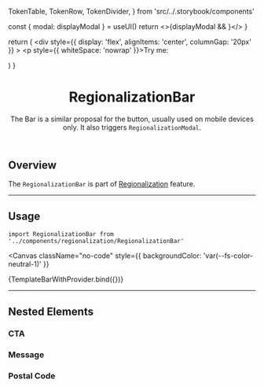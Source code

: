 

  TokenTable,
  TokenRow,
  TokenDivider,
} from 'src/../.storybook/components'

<Meta title="Features/Regionalization/RegionalizationBar" />

  const { modal: displayModal } = useUI()
  return <>{displayModal && <RegionalizationModal />}</>
}

  return (
    <UIProvider>
      <SessionProvider initialState={{}}>
        <div
          style={{ display: 'flex', alignItems: 'center', columnGap: '20px' }}
        >
          <p style={{ whiteSpace: 'nowrap' }}>Try me:</p>
          <RegionalizationBar />
          <TemplateRegionalizationModal />
        </div>
      </SessionProvider>
    </UIProvider>
  )
}

<header>

# RegionalizationBar

The Bar is a similar proposal for the button, usually used on mobile devices only. It also triggers <code>RegionalizationModal</code>.

</header>

## Overview

The `RegionalizationBar` is part of [Regionalization](?path=/docs/features-regionalization-default--default-button) feature.

---

## Usage

`import RegionalizationBar from '../components/regionalization/RegionalizationBar'`

<Canvas
  className="no-code"
  style={{ backgroundColor: 'var(--fs-color-neutral-1)' }}
>
  <Story name="Bar">{TemplateBarWithProvider.bind({})}</Story>
</Canvas>

<TokenTable>
  <TokenRow token="--fs-regionalization-bar-width" value="100%" />
  <TokenRow
    token="--fs-regionalization-bar-padding"
    value="var(--fs-spacing-0) var(--fs-spacing-3)"
  />
  <TokenRow
    token="--fs-regionalization-bar-text-color"
    value="var(--fs-color-text-display)"
    isColor
  />
  <TokenRow
    token="--fs-regionalization-bar-background-color"
    value="var(--fs-color-body-bkg)"
    isColor
  />
  <TokenRow token="--fs-regionalization-bar-border" value="0" />
</TokenTable>

---

## Nested Elements

### CTA

<TokenTable>
  <TokenRow token="--fs-regionalization-bar-cta-margin-left" value="auto" />
  <TokenRow
    token="--fs-regionalization-bar-cta-text-decoration"
    value="underline"
  />
</TokenTable>

### Message

<TokenTable>
  <TokenRow
    token="--fs-regionalization-bar-message-margin-right"
    value="auto"
  />
  <TokenRow
    token="--fs-regionalization-bar-message-font-weight"
    value="var(--fs-text-weight-regular)"
  />
</TokenTable>

### Postal Code

<TokenTable>
  <TokenRow
    token="--fs-regionalization-bar-postal-code-margin-right"
    value="auto"
  />
  <TokenRow
    token="--fs-regionalization-bar-postal-code-font-weight"
    value="var(--fs-text-weight-regular)"
  />
</TokenTable>
